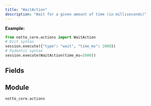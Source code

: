 ```yaml
---
title: "WaitAction"
description: "Wait for a given amount of time (in milliseconds)"
---
```




**Example:**
```python
from notte_core.actions import WaitAction
# Dict syntax
session.execute({"type": "wait", "time_ms": 2000})
# Pydantic syntax
session.execute(WaitAction(time_ms=2000))
```

## Fields

<ParamField path="type" type="Literal['wait']" default="wait">
</ParamField>

<ParamField path="category" type="str" default="Special Browser Actions">
</ParamField>

<ParamField path="description" type="str" default="Wait for a given amount of time (in milliseconds)">
</ParamField>

<ParamField path="time_ms" type="int" required>
</ParamField>


## Module

`notte_core.actions`
